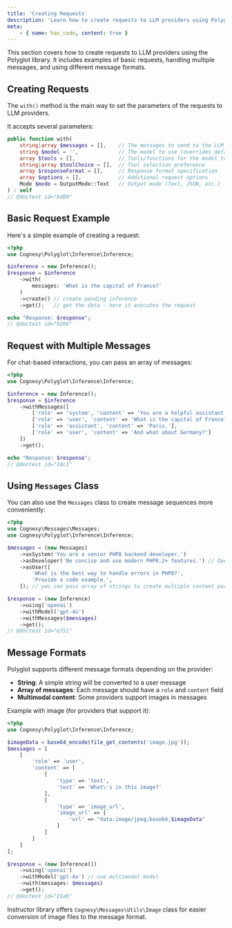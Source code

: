```yaml
---
title: 'Creating Requests'
description: 'Learn how to create requests to LLM providers using Polyglot.'
meta:
    - { name: has_code, content: true }
---
```


This section covers how to create requests to LLM providers using the Polyglot library. It includes examples of basic requests, handling multiple messages, and using different message formats.


## Creating Requests

The `with()` method is the main way to set the parameters of the requests to LLM providers.

It accepts several parameters:

```php
public function with(
    string|array $messages = [],    // The messages to send to the LLM
    string $model = '',             // The model to use (overrides default)
    array $tools = [],              // Tools/functions for the model to use
    string|array $toolChoice = [],  // Tool selection preference
    array $responseFormat = [],     // Response format specification
    array $options = [],            // Additional request options
    Mode $mode = OutputMode::Text   // Output mode (Text, JSON, etc.)
) : self
// @doctest id="bd89"
```


## Basic Request Example

Here's a simple example of creating a request:

```php
<?php
use Cognesy\Polyglot\Inference\Inference;

$inference = new Inference();
$response = $inference
    ->with(
        messages: 'What is the capital of France?'
    )
    ->create() // create pending inference
    ->get();   // get the data - here it executes the request

echo "Response: $response";
// @doctest id="0206"
```


## Request with Multiple Messages

For chat-based interactions, you can pass an array of messages:

```php
<?php
use Cognesy\Polyglot\Inference\Inference;

$inference = new Inference();
$response = $inference
    ->withMessages([
        ['role' => 'system', 'content' => 'You are a helpful assistant who provides concise answers.'],
        ['role' => 'user', 'content' => 'What is the capital of France?'],
        ['role' => 'assistant', 'content' => 'Paris.'],
        ['role' => 'user', 'content' => 'And what about Germany?']
    ])
    ->get();

echo "Response: $response";
// @doctest id="18c1"
```

## Using `Messages` Class

You can also use the `Messages` class to create message sequences more conveniently:

```php
<?php
use Cognesy\Messages\Messages;
use Cognesy\Polyglot\Inference\Inference;

$messages = (new Messages)
    ->asSystem('You are a senior PHP8 backend developer.')
    ->asDeveloper('Be concise and use modern PHP8.2+ features.') // OpenAI developer role is supported and normalized for other providers
    ->asUser([
        'What is the best way to handle errors in PHP8?',
        'Provide a code example.',
    ]); // you can pass array of strings to create multiple content parts

$response = (new Inference)
    ->using('openai')
    ->withModel('gpt-4o')
    ->withMessages($messages)
    ->get();
// @doctest id="e751"
```

## Message Formats

Polyglot supports different message formats depending on the provider:

- **String**: A simple string will be converted to a user message
- **Array of messages**: Each message should have a `role` and `content` field
- **Multimodal content**: Some providers support images in messages

Example with image (for providers that support it):

```php
<?php
use Cognesy\Polyglot\Inference\Inference;

$imageData = base64_encode(file_get_contents('image.jpg'));
$messages = [
    [
        'role' => 'user',
        'content' => [
            [
                'type' => 'text',
                'text' => 'What\'s in this image?'
            ],
            [
                'type' => 'image_url',
                'image_url' => [
                    'url' => "data:image/jpeg;base64,$imageData"
                ]
            ]
        ]
    ]
];

$response = (new Inference())
    ->using('openai')
    ->withModel('gpt-4o') // use multimodal model
    ->with(messages: $messages)
    ->get();
// @doctest id="21ab"
```

Instructor library offers `Cognesy\Messages\Utils\Image` class for easier conversion of image files to the message format.
